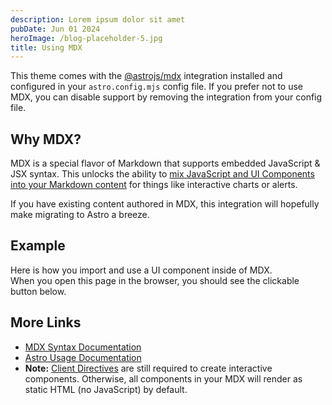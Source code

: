 ```yaml
---
description: Lorem ipsum dolor sit amet
pubDate: Jun 01 2024
heroImage: /blog-placeholder-5.jpg
title: Using MDX
---
```


This theme comes with the [@astrojs/mdx](https://docs.astro.build/en/guides/integrations-guide/mdx/) integration installed and configured in your `astro.config.mjs` config file. If you prefer not to use MDX, you can disable support by removing the integration from your config file.

## Why MDX?

MDX is a special flavor of Markdown that supports embedded JavaScript & JSX syntax. This unlocks the ability to [mix JavaScript and UI Components into your Markdown content](https://docs.astro.build/en/guides/markdown-content/#mdx-features) for things like interactive charts or alerts.

If you have existing content authored in MDX, this integration will hopefully make migrating to Astro a breeze.

## Example

Here is how you import and use a UI component inside of MDX.\
When you open this page in the browser, you should see the clickable button below.

## More Links

* [MDX Syntax Documentation](https://mdxjs.com/docs/what-is-mdx)
* [Astro Usage Documentation](https://docs.astro.build/en/guides/markdown-content/#markdown-and-mdx-pages)
* **Note:** [Client Directives](https://docs.astro.build/en/reference/directives-reference/#client-directives) are still required to create interactive components. Otherwise, all components in your MDX will render as static HTML (no JavaScript) by default.

<ImageInsert src="https://res.cloudinary.com/dkefcoe8x/image/upload/v1686659753/IMG_2634.jpg" alt="chair" width={150} height={200} />
